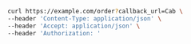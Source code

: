 ```bash showLineNumbers copy filename="Create Order usage example"
curl https://example.com/order?callback_url=Cab \
--header 'Content-Type: application/json' \
--header 'Accept: application/json' \
--header 'Authorization: '
```
